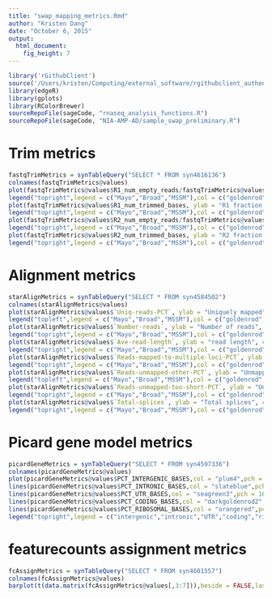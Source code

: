 ```yaml
---
title: "swap_mapping_metrics.Rmd"
author: "Kristen Dang"
date: "October 6, 2015"
output: 
  html_document: 
    fig_height: 7
---
```


```r
library('rGithubClient')
source('/Users/kristen/Computing/external_software/rgithubclient_authenticate.R')
library(edgeR)
library(gplots)
library(RColorBrewer)
sourceRepoFile(sageCode, "rnaseq_analysis_functions.R")
sourceRepoFile(sageCode, "NIA-AMP-AD/sample_swap_preliminary.R")
```


# Trim metrics
```r
fastqTrimMetrics = synTableQuery("SELECT * FROM syn4616136")
colnames(fastqTrimMetrics@values)
plot(fastqTrimMetrics@values$R1_num_empty_reads/fastqTrimMetrics@values$R1_num_reads, ylab = "R1 fraction to short after trim", col = c(rep("goldenrod",10),rep("red",10),rep("blue",10)),pch = 16)
legend("topright",legend = c("Mayo","Broad","MSSM"),col = c("goldenrod","red","blue"),pch=16)
plot(fastqTrimMetrics@values$R1_num_trimmed_bases, ylab = "R1 fraction trimmed bases", col = c(rep("goldenrod",10),rep("red",10),rep("blue",10)),pch = 16)
legend("topright",legend = c("Mayo","Broad","MSSM"),col = c("goldenrod","red","blue"),pch=16)
plot(fastqTrimMetrics@values$R2_num_empty_reads/fastqTrimMetrics@values$R2_num_reads, ylab = "R2 fraction to short after trim", col = c(rep("goldenrod",10),rep("red",10),rep("blue",10)),pch = 16)
legend("topright",legend = c("Mayo","Broad","MSSM"),col = c("goldenrod","red","blue"),pch=16)
plot(fastqTrimMetrics@values$R2_num_trimmed_bases, ylab = "R2 fraction trimmed bases", col = c(rep("goldenrod",10),rep("red",10),rep("blue",10)),pch = 16)
legend("topright",legend = c("Mayo","Broad","MSSM"),col = c("goldenrod","red","blue"),pch=16)
```

# Alignment metrics
```r
starAlignMetrics = synTableQuery("SELECT * FROM syn4584502")
colnames(starAlignMetrics@values)
plot(starAlignMetrics@values$`Uniq-reads-PCT`, ylab = "Uniquely mapped", col = c(rep("goldenrod",10),rep("red",10),rep("blue",10)),pch = 16)
legend("topleft",legend = c("Mayo","Broad","MSSM"),col = c("goldenrod","red","blue"),pch=16)
plot(starAlignMetrics@values$`Number-reads`, ylab = "Number of reads", col = c(rep("goldenrod",10),rep("red",10),rep("blue",10)),pch = 16)
legend("topright",legend = c("Mayo","Broad","MSSM"),col = c("goldenrod","red","blue"),pch=16)
plot(starAlignMetrics@values$`Ave-read-length`, ylab = "read length", col = c(rep("goldenrod",10),rep("red",10),rep("blue",10)),pch = 16)
legend("topright",legend = c("Mayo","Broad","MSSM"),col = c("goldenrod","red","blue"),pch=16)
plot(starAlignMetrics@values$`Reads-mapped-to-multiple-loci-PCT`, ylab = "Multiple loci", col = c(rep("goldenrod",10),rep("red",10),rep("blue",10)),pch = 16)
legend("topright",legend = c("Mayo","Broad","MSSM"),col = c("goldenrod","red","blue"),pch=16)
plot(starAlignMetrics@values$`Reads-unmapped-other-PCT`, ylab = "Unmapped, not mismatch", col = c(rep("goldenrod",10),rep("red",10),rep("blue",10)),pch = 16)
legend("topleft",legend = c("Mayo","Broad","MSSM"),col = c("goldenrod","red","blue"),pch=16)
plot(starAlignMetrics@values$`Reads-unmapped-too-short-PCT`, ylab = "Unmapped, too short", col = c(rep("goldenrod",10),rep("red",10),rep("blue",10)),pch = 16)
legend("topright",legend = c("Mayo","Broad","MSSM"),col = c("goldenrod","red","blue"),pch=16)
plot(starAlignMetrics@values$`Total-splices`, ylab = "Total splices", col = c(rep("goldenrod",10),rep("red",10),rep("blue",10)),pch = 16)
legend("topright",legend = c("Mayo","Broad","MSSM"),col = c("goldenrod","red","blue"),pch=16)
```

# Picard gene model metrics
```r
picardGeneMetrics = synTableQuery("SELECT * FROM syn4597336")
colnames(picardGeneMetrics@values)
plot(picardGeneMetrics@values$PCT_INTERGENIC_BASES,col = "plum4",pch = 16,type = "o",ylab = "fraction reads", ylim = range(0,1))
lines(picardGeneMetrics@values$PCT_INTRONIC_BASES,col = "slateblue",pch = 16,type = "o")
lines(picardGeneMetrics@values$PCT_UTR_BASES,col = "seagreen3",pch = 16,type = "o")
lines(picardGeneMetrics@values$PCT_CODING_BASES,col = "darkgoldenrod2",pch = 16,type = "o")
lines(picardGeneMetrics@values$PCT_RIBOSOMAL_BASES,col = "orangered",pch = 16,type = "o")
legend("topright",legend = c("intergenic","intronic","UTR","coding","ribosomal"),col = c("plum4","slateblue","seagreen3","darkgoldenrod2","orangered"),pch=16)
```

# featurecounts assignment metrics
```r
fcAssignMetrics = synTableQuery("SELECT * FROM syn4601557")
colnames(fcAssignMetrics@values)
barplot(t(data.matrix(fcAssignMetrics@values[,3:7])),beside = FALSE,las = 2,names.arg = fcAssignMetrics@values$Sample,legend.text = colnames(fcAssignMetrics@values)[3:7],col = brewer.pal(n=5,name="Accent"),main = "read counting results")
```
